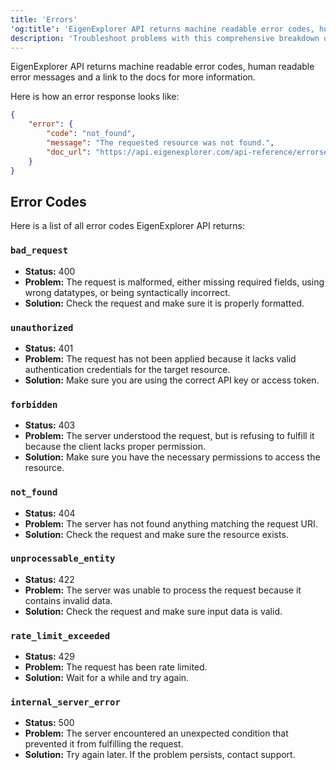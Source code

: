 ```yaml
---
title: 'Errors'
'og:title': 'EigenExplorer API returns machine readable error codes, human readable error messages and a link to the docs for more information'
description: 'Troubleshoot problems with this comprehensive breakdown of all error codes.'
---
```


EigenExplorer API returns machine readable error codes, human readable error messages and a link to the docs for more information.

Here is how an error response looks like:

```json
{
    "error": {
        "code": "not_found",
        "message": "The requested resource was not found.",
        "doc_url": "https://api.eigenexplorer.com/api-reference/errors#not_found"
    }
}
```

## Error Codes

Here is a list of all error codes EigenExplorer API returns:

### `bad_request`

-   **Status:** 400
-   **Problem:** The request is malformed, either missing required fields, using wrong datatypes, or being syntactically incorrect.
-   **Solution:** Check the request and make sure it is properly formatted.

### `unauthorized`

-   **Status:** 401
-   **Problem:** The request has not been applied because it lacks valid authentication credentials for the target resource.
-   **Solution:** Make sure you are using the correct API key or access token.

### `forbidden`

-   **Status:** 403
-   **Problem:** The server understood the request, but is refusing to fulfill it because the client lacks proper permission.
-   **Solution:** Make sure you have the necessary permissions to access the resource.

### `not_found`

-   **Status:** 404
-   **Problem:** The server has not found anything matching the request URI.
-   **Solution:** Check the request and make sure the resource exists.

### `unprocessable_entity`

-   **Status:** 422
-   **Problem:** The server was unable to process the request because it contains invalid data.
-   **Solution:** Check the request and make sure input data is valid.

### `rate_limit_exceeded`

-   **Status:** 429
-   **Problem:** The request has been rate limited.
-   **Solution:** Wait for a while and try again.

### `internal_server_error`

-   **Status:** 500
-   **Problem:** The server encountered an unexpected condition that prevented it from fulfilling the request.
-   **Solution:** Try again later. If the problem persists, contact support.
